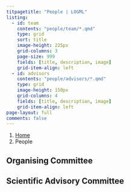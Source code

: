 ```yaml
---
titpagetitle: "People | LOGML"
listing:
  - id: team
    contents: "people/team/*.qmd"
    type: grid
    sort: title
    image-height: 225px
    grid-columns: 3
    page-size: 999
    fields: [title, description, image]
    grid-item-align: left
  - id: advisors
    contents: "people/advisors/*.qmd"
    type: grid
    image-height: 150px
    grid-columns: 4
    fields: [title, description, image]
    grid-item-align: left
page-layout: full
comments: false
---
```

```{=html}
<nav aria-label="breadcrumb">
  <ol class="breadcrumb">
    <li class="breadcrumb-item"><a href="index.html">Home</a></li>
    <li class="breadcrumb-item active" aria-current="page">People</li>
  </ol>
</nav>
```

## Organising Committee

:::{#team}
:::


## Scientific Advisory Committee

:::{#advisors}
:::

